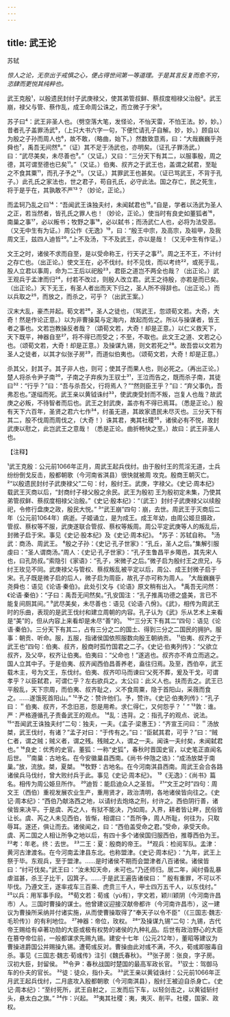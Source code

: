 ```yaml
---
---
---
```

title: 武王论
---



苏轼

*惊人之论，无奈出于戒惧之心，便占得世间第一等道理。于是其言反复而愈不穷，恣肆而更悦其纯粹也。*

武王克殷¹，以殷遗民封纣子武庚禄父，使其弟管叔鲜、蔡叔度相禄父治殷²。武王崩，禄父与管、蔡作乱，成王命周公诛之，而立微子于宋³。

苏子曰⁴：武王非圣人也。（劈空落大笔，发怪论，不怡天雷，不怕王法。妙，妙。）昔者孔子盖罪汤武⁵，（上只大书六字一句，下便忙请孔子自解。妙，妙。）顾自以为殷之子孙而周人也⁶，故不敢，（略曲，始下。）然数致意焉，曰：“大哉巍巍乎尧舜也⁷，禹吾无间然⁸。”（证）其不足于汤武也，亦明矣。（证孔子罪汤武。）曰：“武尽美矣，未尽善也⁹。”（又证。）又曰：“三分天下有其二，以服事殷，周之德，其可谓至德也已矣¹¹。”（又证。）伯夷、叔齐之于武王也，盖谓之弑君，至耻之不食其粟¹¹，而孔子予之¹²。（又证。）其罪武王也甚矣。（证已骂武王，不背于孔子。）此孔氏之家法也，世之君子，苟自孔氏，必守此法。国之存亡，民之死生，将于是乎在，其孰敢不严¹³？（妙论，正论。）

而孟轲乃乱之曰¹⁴：“吾闻武王诛独夫纣，未闻弑君也¹⁵。”自是，学者以汤武为圣人之正，若当然者，皆孔氏之罪人也！（妙论，正论。）使当时有良史如董狐者¹⁶，南巢之事¹⁷，必以叛书；牧野之事¹⁸，必以弑书；而汤武仁人也，必将为法受恶。（又无中生有为证。）周公作《无逸》¹⁹，曰：“殷王中宗，及高宗，及祖甲，及我周文王，兹四人迪哲²⁰。”上不及汤，下不及武王，亦以是哉！（又无中生有作证。）

文王之时，诸侯不求而自至，是以受命称王，行天子之事²¹。周之王不王，不计纣之存亡也。（出正论。）使文王在，必不伐纣。纣不见伐，而以考终²²，或死于乱，股人立君以事周，命为二王后以祀殷²³，君臣之道岂不两全也哉？（出正论。）武王观兵于孟津而归²⁴，纣若不改过，则殷人改立君。武王之待殷，亦若是而已矣。（出正论。）天下无王，有圣人者出而天下归之，圣人所不得辞也。（出正论。）而以兵取之²⁵，而放之，而杀之，可乎？（出武王案。）

汉末大乱，豪杰并起。荀文若²⁶，圣人之徒也，（骂武王，忽颂荀文若。大奇，大奇！然是作论正意。）以为非曹操莫与定海内，故起而佐之。所以与操谋者，皆王者之事也。文若岂教操反者哉？（頌荀文若，大奇！却是正意。）以仁义救天下，天下既平，神器自至²⁷，将不得已而受之；不至，不取也。此文王之道、文若之心也。（颂荀文若，大奇！却是正意。）及操谋九锡，则文若死之²⁸。故吾尝以文若为圣人之徒者，以其才似张子房²⁹，而道似伯夷也。（颂荀文若，大奇！却是正意。）

杀其父，封其子。其子非人也，则可；使其子而果人也，则必死之。（再出正论。）楚人将杀令尹子南³⁰，子南之子弃疾为王驭士³¹，王泣而告之，既而杀子南，其徒曰³²：“行乎？”曰：“吾与杀吾父，行将焉人？”“然则臣王乎？”曰：“弃父事仇，吾弗忍也。”遂缢而死。武王亲以黄钺诛纣³³，使武庚受封而不叛，岂复人也哉？故武庚之必叛，不待智者而后也。武王之封武庚，盖亦有不得已焉耳。（悉是正论。）殷有天下六百年，圣贤之君六七作³⁴，纣虽无道，其故家遗民未尽灭也。三分天下有其二，股不伐周而周伐之，（大奇！）诛其君，夷其社稷³⁵，诸侯必有不悦，故封武庚以慰之，此岂武王之意哉！（悉是正论。曲折畅快之至。）故曰：武王非圣人也。

【注释】

¹武王克殷：公元前1066年正月，周武王起兵伐纣。由于殷纣王的荒淫无道，士兵纷纷倒戈反击，殷都朝歌（今河南省淇县）很快就被周
攻克。殷商王朝灭亡。
²“以殷遗民封纣子武庚禄父”二句：纣，殷纣王。武庚，字禄父。《史记·周本纪》载武王灭商以后，“封商纣子禄父殷之余民。武王为殷初
王为殷初定未集，乃使其弟管叔鲜、蔡叔度相禄父治殷。”《史记·殷本纪》：“（武王）封纣子武庚禄父以续殷祀，令修行盘庚之政，殷民大悦。”
³“武王崩”四句：崩，去世。周武王于灭商后二年（公元前1064年）病逝。子姬诵立，是为成王。成王年幼，由周公姬旦摄政，管叔、蔡权等不服，武庚遂联合管叔、蔡权等叛周。周公平定武庚等人的叛乱后，封微子启于宋。事见《史记·股本纪》及《史记·周本纪》。
⁴苏子：苏轼自称。
⁵汤武：商汤、周武王。
⁶殷之子孙：《史记·孔子世家》：“孔丘，圣人之后。”集解引服虔曰：“圣人谓商汤。”周人：《史记·孔子世家》：“孔子生鲁昌平乡陬邑，其先宋人也，曰孔防叔。”索隐引《家语》：“孔子，宋微子之后。”微子启为殷纣王之庶兄，与纣王玫见不同。武庚禄父与管权、蔡叔叛乱被平定以后，周公、成王封微子启于宋。孔子既是微子启的后人，微子启为周臣，故孔子亦可称为周人。
⁷大哉巍巍乎尧舜也：语见《论语·秦伯》。此处引文与《论语》原文稍有出入。
⁸禹吾无问然：《论语·秦伯》：“子曰：禹吾无间然矣。”孔安国注：“孔子推禹功德之盛美，言已不能复间厕其间。”
⁹武尽美矣，未尽善也：语见《论语·八佾》。《武》，相传为周武王时的乐曲，表现的是武王伐纣和建立周朝的内容。孔子认为《武》乐从艺术上来看是“美”的，但从内容上来看却是未尽“善”的。
¹⁰“三分天下有其二”四句：语见《论语·秦伯》。三分天下有其二，占有三分之二的国土、得到三分之二国民的拥护。服事：朝贡、听命。服，五服，指诸侯国依照服数向殷王朝纳贡。
¹¹伯夷、叔齐之于武王也”四句：伯夷、叔齐，殷商时孤竹国君之二子。《史记·伯夷列传》：“父欲立叔齐，及父卒，权齐让伯夷。伯夷曰：“父命也！”遂逃也。叔齐亦不肯立而逃之。国人立其中子。于是伯夷、叔齐闻西伯昌善养老，盍往归焉。及至，西伯卒，武王载木主，号为文王，东伐纣。伯夷、叔齐叩马而谏曰‘父死不葬，爰及干戈，可谓孝乎？以臣弑君，可谓仁乎？左右欲兵之。太公曰：此义人也。扶而去之。武王已平殷乱，天下宗周，而伯夷、叔齐耻之，义不食周粟，隐于首阳山，采薇而食之。……遂饿死首阳山。”
¹²予之：赞许他们。予，赞许。《史记·伯夷列传》：“孔子曰：＂伯夷、叔齐，不念旧恶，怨是用希。求仁得仁，又何怨乎？＇”
¹³敦：谁。严：严格遵循孔子责备武王的观点。
¹⁴乱：违背。之：指孔子的观点、说法。
¹⁵“吾闻武王诛独夫纣”二句：独夫，一夫。《孟子·梁惠王》：“齐宣王问曰：＂汤放桀，武王伐纣，有诸？”孟子对曰：“于传有之。”曰：“臣弑其君，可乎？”曰：“贼仁者，谓之贼；贼义者，谓之残。残贼之人，谓之一夫。闻诛一夫纣矣，未闻弑君也。”
¹⁶良史：优秀的史官。董狐：一称“史狐”，春秋时晋国史官，以史笔正直闻名后世。
¹⁷南巢：古地名。在今安徽巢县西南。《尚书·仲虺之诰》：“成汤放桀于南巢。”放，流放。桀，夏桀。
¹⁸牧野：古地名。在今河南淇县西南。周武王会合各路诸侯兵马伐纣，曾大败纣兵于此。事见《史记·周本纪》。
¹⁹《无逸》：《尚书》篇名。相传为周公姫旦所作。
²⁰迪哲：能启迪众人之圣哲。
²¹“文王之时”四句：周文王（西伯）重视发展农业生产，重用贤才，政治清明，各地诸侯皆向往之。《史记·周本纪》：“西伯乃献洛西之地，以请纣去炮烙之刑，纣许之。西伯阴行善，诸侯皆来决平。于是虞、芮之人，有狱不能决，乃如周。入界，耕者皆让畔，民俗皆让长。虞、芮之人未见西伯，皆惭，相谓曰：“吾所争，周人所耻，何往为，只取辱耳。遂还，俱让而去。诸侯闻之，曰：“西伯盖受命之君。”受命，承受天命。虞、芮二国之人相让所争之地以后，有四十多个诸侯国归服西伯，推尊西伯为王。
²²考：年老。终：去世。
²³二王：夏：殷商的帝王。
²⁴观兵：检阅军队。孟津：黄河古津渡名。在今河南孟津县东北。也称盟津。《史记·周本纪》：“九年，武王上祭于毕。东观兵，至于盟津。……是时诸侯不期而会盟津者八百诸侯。诸侯皆曰：“纣可伐矣。”武王曰：“汝未知天命，未可也。”乃还师归。居二年，闻纣昏乱暴虐滋甚，杀王子比干，囚箕子。……于是武王遍告诸侯曰：＂殷有重罪，不可以不毕伐。乃遵文王，遂率戎车三百乘、虎贲三千人，甲士四万五千人，以东伐纣。”
²⁵以兵：用军事手段。
²⁶荀文若：荀彧（yù有），字文若，颖川颖阴（今河南许昌市）人。三国时曹操的谋士。他曾建议迎接汉献帝都许（今河南许昌市），这一建议为曹操所采纳并付诸实施，从而使曹操取得了“奉天子以令不臣”（《三国志·魏志·毛玠传》）的有利地位。
²⁷神器：帝位，玫权。
²⁸“及操谋九锡”二句：九锡，古代帝王赐给有卓著功勋的大臣或极有权势的诸侯的九种礼品。后世有政治野心的大臣在篡夺帝位前，一般都谋求先赐九锡。建安十七年（公元212年），董昭等建议为曹操进爵国公并赐操九锡。遭荀彧反对。曹操由此对彧不满，不久，荀彧即服毒自杀。事见《三国志·魏志·荀彧传》注引《魏氏春秋》。
²⁹张子房：张良，字子房。汉初大臣，封留侯。
³⁰令尹：春秋战国时楚国的最高军政长官。
³¹驭士：驾御马车的仆夫的官长。
³²徒：徒众，指仆夫。
³³武王亲以黄钺诛纣：公元前1066年正月武王起兵伐纣，二月底攻入殷都朝歌（今河南淇县），殷纣王被迫自杀身亡。《史记·周本纪》：“至纣死所，武王自射之，三发而后下车，以轻剑击之，以黄钺斩纣头，悬太白之旗。”
³⁴作：兴起。
³⁵夷其社稷：夷，夷灭、削平。社稷，国家、政权。